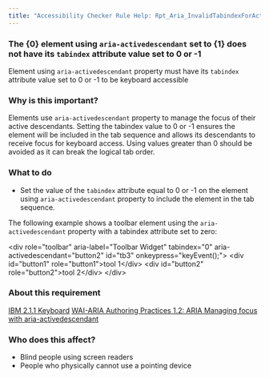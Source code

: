 ```yaml
---
title: "Accessibility Checker Rule Help: Rpt_Aria_InvalidTabindexForActivedescendant"
---
```


<div className="toolHelp">
<Row>
<Column colLg={16} colMd={8} colSm={4} className="toolHead">

### The {0} element using `aria-activedescendant` set to {1} does not have its `tabindex` attribute value set to 0 or -1  

<div id="locLevel"></div>

Element using `aria-activedescendant` property must have its `tabindex` attribute value set to 0 or -1 to be keyboard accessible

</Column>
</Row>
<Row>
<Column colLg={11} colMd={5} colSm={4} className="toolMain">

### Why is this important?

Elements use `aria-activedescendant` property to manage the focus of their active descendants. 
Setting the tabindex value to 0 or -1  ensures the element will be included in the tab sequence and allows its descendants to receive focus for keyboard access. 
Using values greater than 0 should be avoided as it can break the logical tab order.

<div id="locSnippet"></div>

### What to do

 * Set the value of the `tabindex` attribute equal to 0 or -1 on the element using `aria-activedescendant` property to include the element in the tab sequence. 

 The following example shows a toolbar element using the `aria-activedescendant` property with a tabindex attribute set to zero:

<CodeSnippet type="multi" light={true}>&lt;div role="toolbar" aria-label="Toolbar Widget" tabindex="0" aria-activedescendant="button2" id="tb3" onkeypress="keyEvent();"&gt;
    &lt;div id="button1" role="button1"&gt;tool 1&lt;/div&gt;
    &lt;div id="button2" role="button2"&gt;tool 2&lt;/div&gt;
&lt;/div&gt;  </CodeSnippet>

</Column>
<Column colLg={5} colMd={3} colSm={4} className="toolLeft">

### About this requirement

[IBM 2.1.1 Keyboard](https://www.ibm.com/able/requirements/requirements/#2_1_1)
[WAI-ARIA Authoring Practices 1.2: ARIA Managing focus with aria-activedescendant](https://www.w3.org/TR/wai-aria-practices-1.2/#kbd_focus_activedescendant)

### Who does this affect?

* Blind people using screen readers
* People who physically cannot use a pointing device

</Column>
</Row>
</div>

